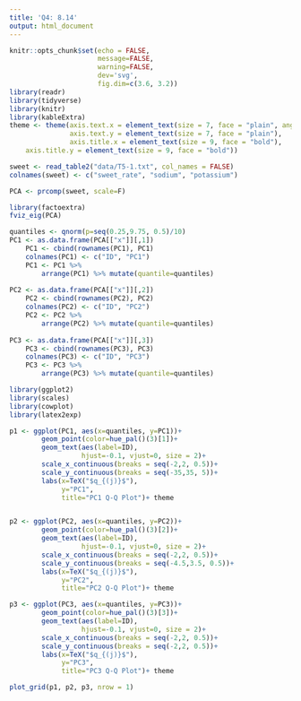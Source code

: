 ```yaml
---
title: 'Q4: 8.14'
output: html_document
---
```

```r
knitr::opts_chunk$set(echo = FALSE,
                      message=FALSE,
                      warning=FALSE,
                      dev='svg',
                      fig.dim=c(3.6, 3.2))
library(readr)
library(tidyverse)
library(knitr)
library(kableExtra)
theme <- theme(axis.text.x = element_text(size = 7, face = "plain", angle = 30),
               axis.text.y = element_text(size = 7, face = "plain"),
               axis.title.x = element_text(size = 9, face = "bold"),
    axis.title.y = element_text(size = 9, face = "bold"))
```

```r
sweet <- read_table2("data/T5-1.txt", col_names = FALSE)
colnames(sweet) <- c("sweet_rate", "sodium", "potassium")
```

```r
PCA <- prcomp(sweet, scale=F)

library(factoextra)
fviz_eig(PCA)
```

```r
quantiles <- qnorm(p=seq(0.25,9.75, 0.5)/10) 
PC1 <- as.data.frame(PCA[["x"]][,1])
    PC1 <- cbind(rownames(PC1), PC1)
    colnames(PC1) <- c("ID", "PC1")
    PC1 <- PC1 %>% 
        arrange(PC1) %>% mutate(quantile=quantiles)
    
PC2 <- as.data.frame(PCA[["x"]][,2])
    PC2 <- cbind(rownames(PC2), PC2)
    colnames(PC2) <- c("ID", "PC2")
    PC2 <- PC2 %>% 
        arrange(PC2) %>% mutate(quantile=quantiles)
    
PC3 <- as.data.frame(PCA[["x"]][,3])
    PC3 <- cbind(rownames(PC3), PC3)
    colnames(PC3) <- c("ID", "PC3")
    PC3 <- PC3 %>% 
        arrange(PC3) %>% mutate(quantile=quantiles)
```

```r
library(ggplot2)
library(scales)
library(cowplot)
library(latex2exp)

p1 <- ggplot(PC1, aes(x=quantiles, y=PC1))+
        geom_point(color=hue_pal()(3)[1])+
        geom_text(aes(label=ID),
                  hjust=-0.1, vjust=0, size = 2)+
        scale_x_continuous(breaks = seq(-2,2, 0.5))+
        scale_y_continuous(breaks = seq(-35,35, 5))+
        labs(x=TeX("$q_{(j)}$"),
             y="PC1",
             title="PC1 Q-Q Plot")+ theme


p2 <- ggplot(PC2, aes(x=quantiles, y=PC2))+
        geom_point(color=hue_pal()(3)[2])+
        geom_text(aes(label=ID),
                  hjust=-0.1, vjust=0, size = 2)+
        scale_x_continuous(breaks = seq(-2,2, 0.5))+
        scale_y_continuous(breaks = seq(-4.5,3.5, 0.5))+
        labs(x=TeX("$q_{(j)}$"),
             y="PC2",
             title="PC2 Q-Q Plot")+ theme

p3 <- ggplot(PC3, aes(x=quantiles, y=PC3))+
        geom_point(color=hue_pal()(3)[3])+
        geom_text(aes(label=ID),
                  hjust=-0.1, vjust=0, size = 2)+
        scale_x_continuous(breaks = seq(-2,2, 0.5))+
        scale_y_continuous(breaks = seq(-2,2, 0.5))+
        labs(x=TeX("$q_{(j)}$"),
             y="PC3",
             title="PC3 Q-Q Plot")+ theme

plot_grid(p1, p2, p3, nrow = 1)
```
